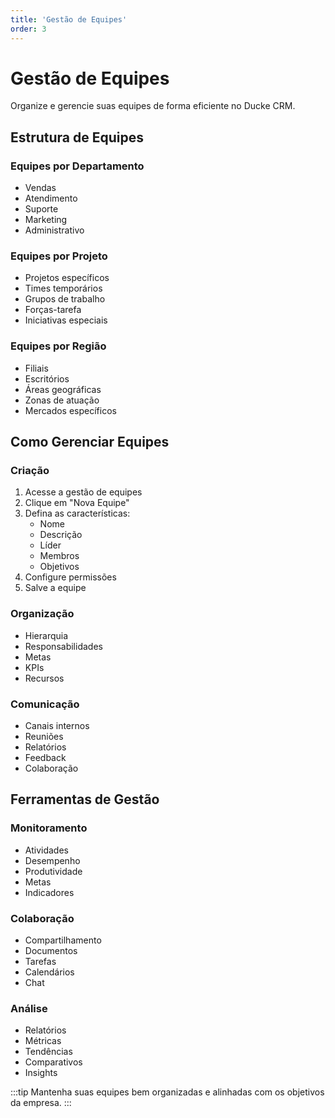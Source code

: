 ```yaml
---
title: 'Gestão de Equipes'
order: 3
---
```


# Gestão de Equipes

Organize e gerencie suas equipes de forma eficiente no Ducke CRM.

## Estrutura de Equipes

### Equipes por Departamento
- Vendas
- Atendimento
- Suporte
- Marketing
- Administrativo

### Equipes por Projeto
- Projetos específicos
- Times temporários
- Grupos de trabalho
- Forças-tarefa
- Iniciativas especiais

### Equipes por Região
- Filiais
- Escritórios
- Áreas geográficas
- Zonas de atuação
- Mercados específicos

## Como Gerenciar Equipes

### Criação
1. Acesse a gestão de equipes
2. Clique em "Nova Equipe"
3. Defina as características:
   - Nome
   - Descrição
   - Líder
   - Membros
   - Objetivos
4. Configure permissões
5. Salve a equipe

### Organização
- Hierarquia
- Responsabilidades
- Metas
- KPIs
- Recursos

### Comunicação
- Canais internos
- Reuniões
- Relatórios
- Feedback
- Colaboração

## Ferramentas de Gestão

### Monitoramento
- Atividades
- Desempenho
- Produtividade
- Metas
- Indicadores

### Colaboração
- Compartilhamento
- Documentos
- Tarefas
- Calendários
- Chat

### Análise
- Relatórios
- Métricas
- Tendências
- Comparativos
- Insights

:::tip
Mantenha suas equipes bem organizadas e alinhadas com os objetivos da empresa.
::: 